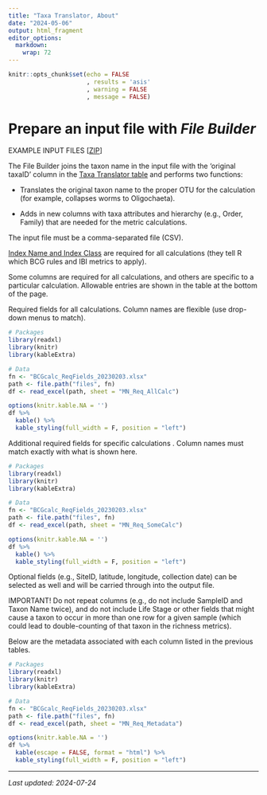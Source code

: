 ```yaml
---
title: "Taxa Translator, About"
date: "2024-05-06"
output: html_fragment
editor_options: 
  markdown: 
    wrap: 72
---
```


```r
knitr::opts_chunk$set(echo = FALSE
                      , results = 'asis'
                      , warning = FALSE
                      , message = FALSE)
```

# Prepare an input file with *File Builder*

EXAMPLE INPUT FILES
[<a href="https://github.com/leppott/MNcalc/raw/main/inst/apps/MNcalc/www/links/Test1Files_FileBuilder.zip" target="blank">ZIP</a>]

The File Builder joins the taxon name in the input file with the
‘original taxaID’ column in the [Taxa Translator
table](https://github.com/leppott/BioMonTools_SupportFiles/tree/main/data/taxa_official/MN)
and performs two functions:

-   Translates the original taxon name to the proper OTU for the
    calculation (for example, collapses worms to Oligochaeta).

-   Adds in new columns with taxa attributes and hierarchy (e.g., Order,
    Family) that are needed for the metric calculations.

The input file must be a comma-separated file (CSV).

<a href="https://github.com/leppott/MNcalc/raw/main/inst/apps/MNcalc/www/links/IndexClass_MN_20240626.csv" target="blank">Index
Name and Index Class</a> are required for all calculations (they tell R
which BCG rules and IBI metrics to apply).

Some columns are required for all calculations, and others are specific
to a particular calculation. Allowable entries are shown in the table at
the bottom of the page.

Required fields for all calculations. Column names are flexible (use
drop-down menus to match).

```r
# Packages
library(readxl)
library(knitr)
library(kableExtra)

# Data
fn <- "BCGcalc_ReqFields_20230203.xlsx"
path <- file.path("files", fn)
df <- read_excel(path, sheet = "MN_Req_AllCalc")

options(knitr.kable.NA = '')
df %>%
  kable() %>%
  kable_styling(full_width = F, position = "left")
```

Additional required fields for specific calculations . Column names must
match exactly with what is shown here.

```r
# Packages
library(readxl)
library(knitr)
library(kableExtra)

# Data
fn <- "BCGcalc_ReqFields_20230203.xlsx"
path <- file.path("files", fn)
df <- read_excel(path, sheet = "MN_Req_SomeCalc")

options(knitr.kable.NA = '')
df %>%
  kable() %>%
  kable_styling(full_width = F, position = "left")
```

Optional fields (e.g., SiteID, latitude, longitude, collection date) can
be selected as well and will be carried through into the output file.

IMPORTANT! Do not repeat columns (e.g., do not include SampleID and
Taxon Name twice), and do not include Life Stage or other fields that
might cause a taxon to occur in more than one row for a given sample
(which could lead to double-counting of that taxon in the richness
metrics).

Below are the metadata associated with each column listed in the
previous tables.

```r
# Packages
library(readxl)
library(knitr)
library(kableExtra)

# Data
fn <- "BCGcalc_ReqFields_20230203.xlsx"
path <- file.path("files", fn)
df <- read_excel(path, sheet = "MN_Req_Metadata")

options(knitr.kable.NA = '')
df %>%
  kable(escape = FALSE, format = "html") %>%
  kable_styling(full_width = F, position = "left")
```

------------------------------------------------------------------------

*Last updated: 2024-07-24*
